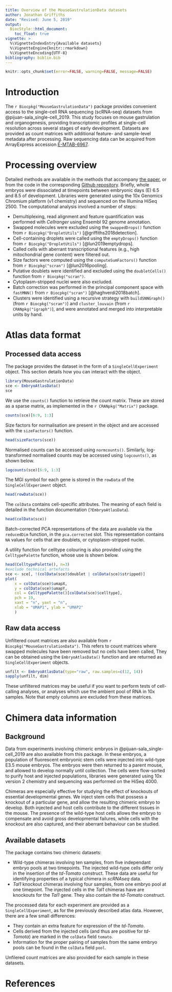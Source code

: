 ```yaml
---
title: Overview of the MouseGastrulationData datasets
author: Jonathan Griffiths
date: "Revised: June 5, 2019"
output:
  BiocStyle::html_document:
    toc_float: true
vignette: >
  %\VignetteIndexEntry{Available datasets}
  %\VignetteEngine{knitr::rmarkdown}
  %\VignetteEncoding{UTF-8}    
bibliography: biblio.bib
---
```


```r
knitr::opts_chunk$set(error=FALSE, warning=FALSE, message=FALSE)
```

# Introduction

The `r Biocpkg("MouseGastrulationData")` package provides convenient access to the single-cell RNA sequencing (scRNA-seq) datasets from @pijuan-sala_single-cell_2019.
This study focuses on mouse gastrulation and organogenesis,
providing transcriptomic profiles at single-cell resolution across several stages of early development.
Datasets are provided as count matrices with additional feature- and sample-level metadata after processing.
Raw sequencing data can be acquired from ArrayExpress accession [E-MTAB-6967](https://www.ebi.ac.uk/arrayexpress/experiments/E-MTAB-6967/).

# Processing overview

Detailed methods are available in the methods that accompany [the paper](https://doi.org/10.1038/s41586-019-0933-9),
or from the code in the corresponding [Github repository](https://github.com/MarioniLab/EmbryoTimecourse2018/).
Briefly, whole embryos were dissociated at timepoints between embryonic days (E) 6.5 and 8.5 of development.
Libraries were generated using the 10x Genomics Chromium platform (v1 chemistry) and sequenced on the Illumina HiSeq 2500.
The computational analysis involved a number of steps:

- Demultiplexing, read alignment and feature quantification was performed with _Cellranger_ using Ensembl 92 genome annotation.
- Swapped molecules were excluded using the `swappedDrops()` function from `r Biocpkg("DropletUtils")` [@griffiths2018detection].
- Cell-containing droplets were called using the `emptyDrops()` function from `r Biocpkg("DropletUtils")` [@lun2019emptydrops].
- Called cells with aberrant transcriptional features (e.g., high mitochondrial gene content) were filtered out.
- Size factors were computed using the `computeSumFactors()` function from `r Biocpkg("scran")` [@lun2016pooling].
- Putative doublets were identified and excluded using the `doubletCells()` function from `r Biocpkg("scran")`.
- Cytoplasm-stripped nuclei were also excluded.
- Batch correction was performed in the principal component space with `fastMNN()` from `r Biocpkg("scran")` [@haghverdi2018batch].
- Clusters were identified using a recursive strategy with `buildSNNGraph()` (from `r Biocpkg("scran")`) 
and `cluster_louvain` (from `r CRANpkg("igraph")`), and were annotated and merged into interpretable units by hand.

# Atlas data format

## Processed data access

The package provides the dataset in the form of a `SingleCellExperiment` object.
This section details how you can interact with the object.

```r
library(MouseGastrulationData)
sce <- EmbryoAtlasData()
sce
```

We use the `counts()` function to retrieve the count matrix.
These are stored as a sparse matrix, as implemented in the `r CRANpkg("Matrix")` package.

```r
counts(sce)[6:9, 1:3]
```

Size factors for normalisation are present in the object and are accessed with the `sizeFactors()` function.

```r
head(sizeFactors(sce))
```

Normalised counts can be accessed using `normcounts()`.
Similarly, log-transformed normalised counts may be accessed using `logcounts()`, as shown below.

```r
logcounts(sce)[6:9, 1:3]
```

The MGI symbol for each gene is stored in the `rowData` of the `SingleCellExperiment` object.

```r
head(rowData(sce))
```

The `colData` contains cell-specific attributes.
The meaning of each field is detailed in the function documentation (`?EmbryoAtlasData`).

```r
head(colData(sce))
```

Batch-corrected PCA representations of the data are available via the `reducedDim` function, in the `pca.corrected` slot.
This representation contains `NA` values for cells that are doublets, or cytoplasm-stripped nuclei.

A utility function for celltype colouring is also provided using the `CelltypePalette` function, whose use is shown below.

```r
head(CelltypePalette(), n=3)
#exclude technical artefacts
sce <- sce[, !(colData(sce)$doublet | colData(sce)$stripped)]
plot(
    x = colData(sce)$umapX,
    y = colData(sce)$umapY,
    col = CelltypePalette()[colData(sce)$celltype],
    pch = 19,
    xaxt = "n", yaxt = "n",
    xlab = "UMAP1", ylab = "UMAP2"
	)
```

## Raw data access

Unfiltered count matrices are also available from `r Biocpkg("MouseGastrulationData")`.
This refers to count matrices where swapped molecules have been removed but no cells have been called, 
They can be obtained using the `EmbryoAtlasData()` function and are returned as `SingleCellExperiment` objects.

```r
unfilt <- EmbryoAtlasData(type="raw", raw.samples=c(12, 14))
sapply(unfilt, dim)
```

These unfiltered matrices may be useful if you want to perform tests of cell-calling analyses, 
or analyses which use the ambient pool of RNA in 10x samples.
Note that empty columns are excluded from these matrices.

# Chimera data information

## Background

Data from experiments involving chimeric embryos in @pijuan-sala_single-cell_2019 are also available from this package.
In these embryos, a population of fluorescent embryonic stem cells were injected into wild-type E3.5 mouse embryos.
The embryos were then returned to a parent mouse, and allowed to develop normally until collection.
The cells were flow-sorted to purify host and injected populations, 
libraries were generated using 10x version 2 chemistry and sequencing was performed on the HiSeq 4000.

Chimeras are especially effective for studying the effect of knockouts of essential developmental genes.
We inject stem cells that possess a knockout of a particular gene, and allow the resulting chimeric embryo to develop.
Both injected and host cells contribute to the different tissues in the mouse.
The presence of the wild-type host cells allows the embryo to compensate and avoid gross developmental failures, 
while cells with the knockout are also captured, and their aberrant behaviour can be studied.

## Available datasets

The package contains two chimeric datasets:

- Wild-type chimeras involving ten samples, from five independant embryo pools at two timepoints.
The injected wild-type cells differ only in the insertion of the *td-Tomato* construct.
These data are useful for identifying properties of a typical chimera in *scRNAseq* data.
- *Tal1* knockout chimeras involving four samples, from one embryo pool at one timepoint.
The injected cells in the *Tal1* chimeras have are knockouts for the *Tal1* gene.
They also contain the *td-Tomato* construct.

The processed data for each experiment are provided as a `SingleCellExperiment`, as for the previously described atlas data.
However, there are a few small differences:

- They contain an extra feature for expression of the *td-Tomato*.
- Cells derived from the injected cells (and thus are positive for *td-Tomota*) are marked in the `colData` field `tomato`.
- Information for the proper pairing of samples from the same embryo pools can be found in the `colData` field `pool`.

Unfilered count matrices are also provided for each sample in these datasets.

# References
